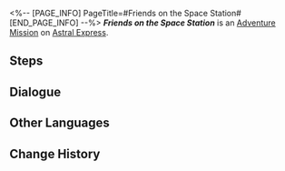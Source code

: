 <%-- [PAGE_INFO]
PageTitle=#Friends on the Space Station#
[END_PAGE_INFO] --%>
{{Stub|Dialogue.}}
{{Mission Infobox
|id            = 4050024
|title         = 
|image         = <!--Mission Friends on the Space Station.png-->
|type          = Adventure
|event_name    = 
|chapter       = 
|requirements  = {{subst:void|<!--Unknown: {"Type":"Manual"}-->}}
|summary       = <!--official mission summary from Fate's Atlas-->
|characters    = Pom-Pom; Trailblazer
|startLocation = [[Astral Express]] - [[Parlor Car]]
|world         = Astral Express
|area          = Parlor Car
|prev          = 
|next          = 
|rewards       = Adventure Log*1; Vortex of Wind*1; Credit*8,000
}}
'''''Friends on the Space Station''''' is an [[Adventure Mission]] on [[Astral Express]].

==Steps==


<!--
==Gameplay Notes==

--><!--
==Trial Character==

-->
==Dialogue==
{{Stub Dialogue}}

{{Dialogue End}}

==Other Languages==
{{Other Languages
|en   = Friends on the Space Station
|zhs  = 空间站的伙伴们
|zht  = 太空站的夥伴們
|ja   = 宇宙ステーションの仲間たち
|ko   = 우주정거장 친구들
|es   = Los amigos de la Estación Espacial
|fr   = Amis de la station spatiale
|ru   = Друзья на космической станции
|th   = สหายจากสถานีอวกาศ
|vi   = Đồng Hành Của Trạm Không Gian
|de   = Freunde auf der Raumstation
|id   = Teman-Teman dari Stasiun Luar Angkasa
|pt   = Amigos na Estação Espacial
}}

==Change History==
{{Change History|1.0}}
